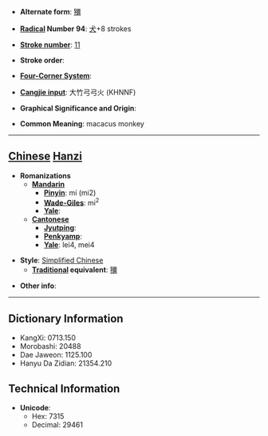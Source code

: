 * '''Alternate form''': [[獼]]

* '''[[Wiktionary:Chinese radical index| Radical]] Number 94''': [[Wiktionary:Chinese radical index 犬|犬]]+8 strokes

* '''[[Wiktionary:Chinese total strokes index|Stroke number]]''': [[Wiktionary:Chinese total strokes index 11|11]]

* '''Stroke order''': 

* '''[[Wiktionary:Chinese four corner index|Four-Corner System]]''': 

* '''[[Wiktionary:Chinese Cangjie index|Cangjie input]]''': 大竹弓弓火 (KHNNF)

* '''Graphical Significance and Origin''': 

* '''Common Meaning''': macacus monkey

----

== [[Chinese]] [[Hanzi]] ==

* '''Romanizations'''
** '''[[Mandarin]]'''
*** '''[[Pinyin]]''': mí (mi2)
*** '''[[Wade-Giles]]''': mi<sup>2</sup>
*** '''[[Yale]]''': 
** '''[[Cantonese]]'''
*** '''[[Jyutping]]''':
*** '''[[Penkyamp]]''': 
*** '''[[Yale]]''': lei4, mei4

* '''Style''': [[Simplified Chinese]] 
** '''[[Traditional Chinese|Traditional]] equivalent''': [[獼]]

* '''Other info''': 

----

== Dictionary Information ==

* KangXi: 0713.150
* Morobashi: 20488
* Dae Jaweon: 1125.100
* Hanyu Da Zidian: 21354.210

== Technical Information ==

* '''Unicode''':
** Hex: 7315
** Decimal: 29461
